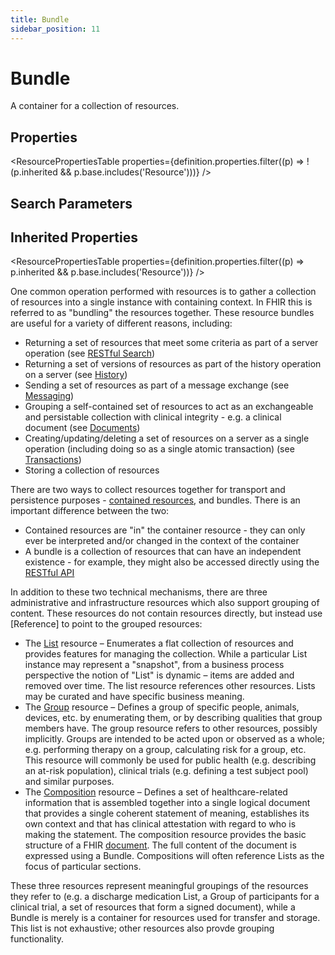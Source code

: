 ```yaml
---
title: Bundle
sidebar_position: 11
---
```



# Bundle

A container for a collection of resources.

<Tabs queryString="section">
  <TabItem value="schema" label="Schema" default>

## Properties

<ResourcePropertiesTable
  properties={definition.properties.filter((p) => !(p.inherited && p.base.includes('Resource')))}
/>

## Search Parameters

<SearchParamsTable searchParams={definition.searchParameters} />

## Inherited Properties

<ResourcePropertiesTable properties={definition.properties.filter((p) => p.inherited && p.base.includes('Resource'))} />

  </TabItem>
  <TabItem value="usage" label="Usage">
<div> <a name="scope"></a> <p> One common operation performed with resources is to gather a collection of resources into a single instance with containing context. In FHIR this is referred to as "bundling" the resources together. These resource bundles are useful for a variety of different reasons, including: </p> <ul>   <li>Returning a set of resources that meet some criteria as part of a server operation (see <a href="https://www.hl7.org/fhir/http.html#search">RESTful Search</a>)</li>   <li>Returning a set of versions of resources as part of the history operation on a server  (see <a href="https://www.hl7.org/fhir/http.html#history">History</a>)</li>   <li>Sending a set of resources as part of a message exchange (see <a href="https://www.hl7.org/fhir/messaging.html">Messaging</a>)</li>   <li>Grouping a self-contained set of resources to act as an exchangeable and persistable collection with clinical integrity - e.g. a clinical document (see <a href="https://www.hl7.org/fhir/documents.html">Documents</a>)</li>   <li>Creating/updating/deleting a set of resources on a server as a single operation (including doing so as a single atomic transaction) (see <a href="https://www.hl7.org/fhir/http.html#transaction">Transactions</a>)</li>   <li>Storing a collection of resources</li> </ul> </div>
  </TabItem>
  <TabItem value="relationships" label="Relationships">
<div> <a name="bnr"></a> <p> There are two ways to collect resources together for transport and persistence purposes - <a href="https://www.hl7.org/fhir/references.html#contained">contained resources</a>, and bundles. There is an important difference between the two:  </p> <ul>  <li>Contained resources are "in" the container resource - they can only ever be interpreted and/or changed in the context of the container</li>  <li>A bundle is a collection of resources that can have an independent existence - for example, they might also be accessed directly using the <a href="https://www.hl7.org/fhir/http.html">RESTful API</a></li> </ul> <p> In addition to these two technical mechanisms, there are three administrative and infrastructure resources which also support grouping of content.  These resources do not contain resources directly, but instead use [Reference] to point to the grouped resources: </p> <ul> <li> The <a href="/docs/api/fhir/resources/list">List</a> resource – Enumerates a flat collection of resources and provides features for managing the collection.   While a particular <Link to="/docs/api/fhir/resources/list">List</Link> instance may represent a "snapshot", from a business process perspective the notion of "List"  is dynamic – items are added and removed over time.  The list resource references other resources.  <Link to="/docs/api/fhir/resources/list">Lists</Link> may be  curated and have specific business meaning. </li> <li> The <a href="/docs/api/fhir/resources/group">Group</a> resource – Defines a group of specific people, animals, devices, etc. by enumerating them,  or by describing qualities that group members have. The group resource refers to other resources, possibly implicitly.   <Link to="/docs/api/fhir/resources/group">Groups</Link> are intended to be acted upon or observed as a whole; e.g. performing therapy on a group, calculating risk for a group,  etc.  This resource will commonly be used for public health (e.g. describing an at-risk population), clinical trials (e.g.  defining a test subject pool) and similar purposes. </li> <li> The <a href="/docs/api/fhir/resources/composition">Composition</a> resource – Defines a set of healthcare-related information that is assembled  together into a single logical document that provides a single coherent statement of meaning, establishes its own context and  that has clinical attestation with regard to who is making the statement. The composition resource provides the basic structure  of a FHIR <a href="https://www.hl7.org/fhir/documents.html">document</a>.  The full content of the document is expressed using a <Link to="/docs/api/fhir/resources/bundle">Bundle</Link>.  <Link to="/docs/api/fhir/resources/composition">Compositions</Link> will  often reference <Link to="/docs/api/fhir/resources/list">Lists</Link> as the focus of particular sections. </li> </ul> <p> These three resources represent meaningful groupings of the resources they refer to (e.g. a discharge medication <Link to="/docs/api/fhir/resources/list">List</Link>, a <Link to="/docs/api/fhir/resources/group">Group</Link> of  participants for a clinical trial, a set of resources that form a signed document), while a <Link to="/docs/api/fhir/resources/bundle">Bundle</Link> is merely is a container for  resources used for transfer and storage. This list is not exhaustive; other resources also provde grouping functionality. </p> </div>
  </TabItem>


</Tabs>
